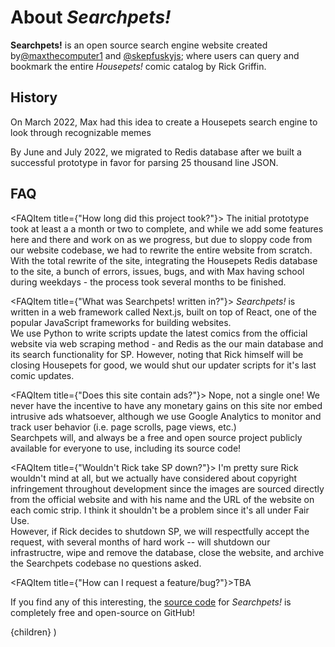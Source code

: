 
# About _Searchpets!_

**Searchpets!** is an open source search engine website created by[@maxthecomputer1](https://twitter.com/maxthecomputer1)
and [@skepfuskyjs](https://twitter.com/skepfusky); where users can query and bookmark the entire _Housepets!_
comic catalog by Rick Griffin.

## History

On March 2022, Max had this idea to create a Housepets search engine to look through recognizable memes

By June and July 2022, we migrated to Redis database after we built a successful prototype in favor for parsing 25 thousand line JSON.

## FAQ

<FAQItem title={"How long did this project took?"}>
  The initial prototype took at least a a month or two to complete, and while we
  add some features here and there and work on as we progress, but due to sloppy
  code from our website codebase, we had to rewrite the entire website from
  scratch.
  <br />
  With the total rewrite of the site, integrating the Housepets Redis database
  to the site, a bunch of errors, issues, bugs, and with Max having school
  during weekdays - the process took several months to be finished.
</FAQItem>

<FAQItem title={"What was Searchpets! written in?"}>
  _Searchpets!_ is written in a web framework called Next.js, built on top of
  React, one of the popular JavaScript frameworks for building websites.
  <br />
  We use Python to write scripts update the latest comics from the official
  website via web scraping method - and Redis as the our main database and its
  search functionality for SP. However, noting that Rick himself will be closing
  Housepets for good, we would shut our updater scripts for it's last comic
  updates.
</FAQItem>

<FAQItem title={"Does this site contain ads?"}>
  Nope, not a single one! We never have the incentive to have any monetary gains
  on this site nor embed intrusive ads whatsoever, although we use Google
  Analytics to monitor and track user behavior (i.e. page scrolls, page views,
  etc.)
  <br />
  Searchpets will, and always be a free and open source project publicly
  available for everyone to use, including its source code!
</FAQItem>

<FAQItem title={"Wouldn't Rick take SP down?"}>
  I'm pretty sure Rick wouldn't mind at all, but we actually have considered
  about copyright infringement throughout development since the images are
  sourced directly from the official website and with his name and the URL of
  the website on each comic strip. I think it shouldn't be a problem since it's
  all under Fair Use.
  <br />
  However, if Rick decides to shutdown SP, we will respectfully accept the
  request, with several months of hard work -- will shutdown our infrastructre,
  wipe and remove the database, close the website, and archive the Searchpets
  codebase no questions asked.
</FAQItem>

<FAQItem title={"How can I request a feature/bug?"}>TBA</FAQItem>

If you find any of this interesting, the [source
code](https://github.com/openfurs/searchpets) for _Searchpets!_ is completely
free and open-source on GitHub!

  <Container wrap title="About Searchpets!" description="">
    {children}
  </Container>
)
